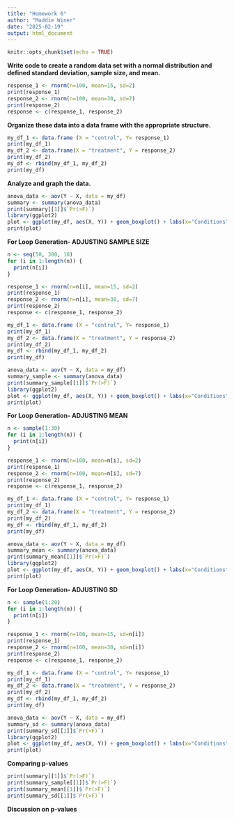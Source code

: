 ```yaml
---
title: "Homework 6"
author: "Maddie Winer"
date: "2025-02-19"
output: html_document
---
```


```r
knitr::opts_chunk$set(echo = TRUE)
```
**Write code to create a random data set with a normal distribution and defined standard deviation, sample size, and mean.**
```r
response_1 <- rnorm(n=100, mean=15, sd=2)
print(response_1)
response_2 <- rnorm(n=100, mean=30, sd=7)
print(response_2)
response <- c(response_1, response_2)
```

**Organize these data into a data frame with the appropriate structure.**
```r
my_df_1 <- data.frame (X = "control", Y= response_1)
print(my_df_1)
my_df_2 <- data.frame(X = "treatment", Y = response_2)
print(my_df_2)
my_df <- rbind(my_df_1, my_df_2)
print(my_df)
```

**Analyze and graph the data.**
```r
anova_data <- aov(Y ~ X, data = my_df)
summary <- summary(anova_data)
print(summary[[1]]$`Pr(>F)`)
library(ggplot2)
plot <- ggplot(my_df, aes(X, Y)) + geom_boxplot() + labs(x="Conditions",y="Responses")
print(plot)
```

**For Loop Generation- ADJUSTING SAMPLE SIZE**
```r
n <- seq(50, 300, 10)
for (i in 1:length(n)) {
  print(n[i])
}

response_1 <- rnorm(n=n[i], mean=15, sd=2)
print(response_1)
response_2 <- rnorm(n=n[i], mean=30, sd=7)
print(response_2)
response <- c(response_1, response_2)

my_df_1 <- data.frame (X = "control", Y= response_1)
print(my_df_1)
my_df_2 <- data.frame(X = "treatment", Y = response_2)
print(my_df_2)
my_df <- rbind(my_df_1, my_df_2)
print(my_df)

anova_data <- aov(Y ~ X, data = my_df)
summary_sample <- summary(anova_data)
print(summary_sample[[1]]$`Pr(>F)`)
library(ggplot2)
plot <- ggplot(my_df, aes(X, Y)) + geom_boxplot() + labs(x="Conditions",y="Responses")
print(plot)
```
**For Loop Generation- ADJUSTING MEAN**
```r
n <- sample(1:30)
for (i in 1:length(n)) {
  print(n[i])
}

response_1 <- rnorm(n=100, mean=n[i], sd=2)
print(response_1)
response_2 <- rnorm(n=100, mean=n[i], sd=7)
print(response_2)
response <- c(response_1, response_2)

my_df_1 <- data.frame (X = "control", Y= response_1)
print(my_df_1)
my_df_2 <- data.frame(X = "treatment", Y = response_2)
print(my_df_2)
my_df <- rbind(my_df_1, my_df_2)
print(my_df)

anova_data <- aov(Y ~ X, data = my_df)
summary_mean <- summary(anova_data)
print(summary_mean[[1]]$`Pr(>F)`)
library(ggplot2)
plot <- ggplot(my_df, aes(X, Y)) + geom_boxplot() + labs(x="Conditions",y="Responses")
print(plot)

```


**For Loop Generation- ADJUSTING SD**
```r
n <- sample(1:20)
for (i in 1:length(n)) {
  print(n[i])
}

response_1 <- rnorm(n=100, mean=15, sd=n[i])
print(response_1)
response_2 <- rnorm(n=100, mean=30, sd=n[i])
print(response_2)
response <- c(response_1, response_2)

my_df_1 <- data.frame (X = "control", Y= response_1)
print(my_df_1)
my_df_2 <- data.frame(X = "treatment", Y = response_2)
print(my_df_2)
my_df <- rbind(my_df_1, my_df_2)
print(my_df)

anova_data <- aov(Y ~ X, data = my_df)
summary_sd <- summary(anova_data)
print(summary_sd[[1]]$`Pr(>F)`)
library(ggplot2)
plot <- ggplot(my_df, aes(X, Y)) + geom_boxplot() + labs(x="Conditions",y="Responses")
print(plot)
```

**Comparing p-values**
```r
print(summary[[1]]$`Pr(>F)`)
print(summary_sample[[1]]$`Pr(>F)`)
print(summary_mean[[1]]$`Pr(>F)`)
print(summary_sd[[1]]$`Pr(>F)`)

```
**Discussion on p-values**
```r

```

